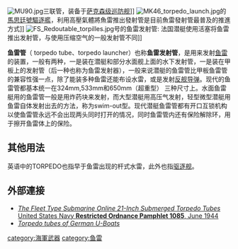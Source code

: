 [[File:MU90.jpg|thumb]]三联管，装备于[[萨克森级巡防舰|萨克森级巡防舰]]]]
[[File:MK46_torpedo_launch.jpg|thumb]]的[[馬斯廷號驅逐艦_(DDG-89)|馬思廷號驅逐艦]]，利用高壓氣體將魚雷推出發射管是目前魚雷發射管最普及的推進方式]]
[[File:FS_Redoutable_torpilles.jpg|thumb]]号的鱼雷发射管: 法国潜艇使用活塞将鱼雷推出发射管，与使用压缩空气的一般发射管不同]]

'''鱼雷管'''（ torpedo tube、torpedo launcher）也称'''鱼雷发射管'''，是用来发射[[鱼雷|鱼雷]]的装置，一般有两种，一是装在潜艇和部分水面舰上面的水下发射管，一是装在甲板上的发射管（后一种也称为鱼雷发射器），一般来说潜艇的鱼雷管比甲板鱼雷管的兼容性强一点，除了能装多种鱼雷还能布设水雷，或是发射[[反舰导弹|反舰导弹]]。现代的鱼雷管都基本统一在324mm,533mm和650mm（超重型） 三种尺寸上。水面鱼雷艇用的鱼雷管一般是用炸药块来发射，而大型潜艇用高压气发射，轻型微型潜艇用鱼雷自体发射出去的方法，称为swim-out型。现代潜艇鱼雷管都有开口互锁机构以使鱼雷管永远不会出现两头同时打开的情况，同时鱼雷管内还有保险解除环，用于擦开鱼雷体上的保险。

==其他用法==
英语中的TORPEDO也指早于鱼雷出现的杆式水雷，此外也指[[驱逐舰|驱逐舰]]。

==外部連接==
*[https://web.archive.org/web/20071014033956/http://maritime.org/fleetsub/tubes/index.htm ''The Fleet Type Submarine Online 21-Inch Submerged Torpedo Tubes'' United States Navy '''Restricted Ordnance Pamphlet 1085''', June 1944]
*[http://www.ubootwaffe.pl/en/u-boats/equipment/torpedo-tubes-of-german-u-boats ''Torpedo tubes of German U-Boats'' ]

[[category:海軍武器|category:海軍武器]]
[[category:鱼雷|category:鱼雷]]
